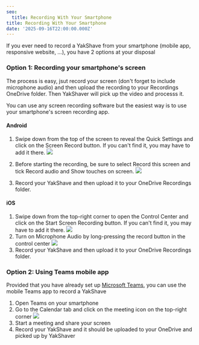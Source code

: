 ```yaml
---
seo:
  title: Recording With Your Smartphone
title: Recording With Your Smartphone
date: '2025-09-16T22:00:00.000Z'
---
```


If you ever need to record a YakShave from your smartphone (mobile app, responsive website, …), you have 2 options at your disposal

### Option 1: Recording your smartphone's screen

The process is easy, jsut record your screen (don't forget to include microphone audio) and then upload the recording to your Recordings OneDrive folder. Then YakShaver will pick up the video and processs it.

You can use any screen recording software but the easiest way is to use your smartphone's screen recording app.

#### Android

1. Swipe down from the top of the screen to reveal the Quick Settings and click on the Screen Record button. If you can't find it, you may have to add it there.
   ![](/YakShaver/Docs/Android-screen-recorder.png)

2. Before starting the recording, be sure to select Record this screen and tick Record audio and Show touches on screen.
   ![](/YakShaver/Docs/Android-screen-recorder-setup.png)
3. Record your YakShave and then upload it to your OneDrive Recordings folder.

#### iOS

1. Swipe down from the top-right corner to open the Control Center and click on the Start Screen Recording button. If you can't find it, you may have to add it there.
   ![](/YakShaver/Docs/IOS-screen-recorder.png)
2. Turn on Microphone Audio by long-pressing the record button in the control center
   ![](/YakShaver/Docs/IOS-screen-recorder-setup.jpg)
3. Record your YakShave and then upload it to your OneDrive Recordings folder.

### Option 2: Using Teams mobile app

Provided that you have already set up [Microsoft Teams](/docs/recording-work-item-teams), you can use the mobile Teams app to record a YakShave

1. Open Teams on your smartphone
2. Go to the Calendar tab and click on the meeting icon on the top-right corner
   ![](/YakShaver/Docs/Teams-start-meeting.png)
3. Start a meeting and share your screen
4. Record your YakShave and it should be uploaded to your OneDrive and picked up by YakShaver
